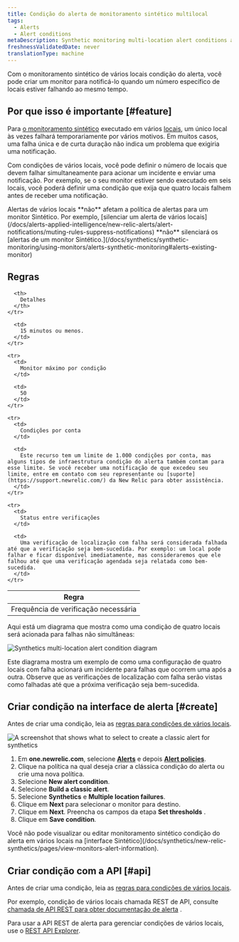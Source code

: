 ```yaml
---
title: Condição do alerta de monitoramento sintético multilocal
tags:
  - Alerts
  - Alert conditions
metaDescription: Synthetic monitoring multi-location alert conditions allow you to specify how many location checks must fail before generating a notification.
freshnessValidatedDate: never
translationType: machine
---
```




Com o monitoramento sintético de vários locais condição do alerta, você pode criar um monitor para notificá-lo quando um número específico de locais estiver falhando ao mesmo tempo.

## Por que isso é importante [#feature]

Para [o monitoramento sintético](/docs/synthetics/new-relic-synthetics/getting-started/introduction-new-relic-synthetics) executado em vários [locais](/docs/synthetics/new-relic-synthetics/using-monitors/add-edit-monitors#setting-location), um único local às vezes falhará temporariamente por vários motivos. Em muitos casos, uma falha única e de curta duração não indica um problema que exigiria uma notificação.

Com condições de vários locais, você pode definir o número de locais que devem falhar simultaneamente para acionar um incidente e enviar uma notificação. Por exemplo, se o seu monitor estiver sendo executado em seis locais, você poderá definir uma condição que exija que quatro locais falhem antes de receber uma notificação.

<Callout variant="important">
  Alertas de vários locais **não** afetam a política de alertas para um monitor Sintético. Por exemplo, [silenciar um alerta de vários locais](/docs/alerts-applied-intelligence/new-relic-alerts/alert-notifications/muting-rules-suppress-notifications) **não** silenciará os [alertas de um monitor Sintético.](/docs/synthetics/synthetic-monitoring/using-monitors/alerts-synthetic-monitoring#alerts-existing-monitor)
</Callout>

## Regras

<table>
  <thead>
    <tr>
      <th style={{ width: "250px" }}>
        Regra
      </th>

      <th>
        Detalhes
      </th>
    </tr>
  </thead>

  <tbody>
    <tr>
      <td>
        Frequência de verificação necessária
      </td>

      <td>
        15 minutos ou menos.
      </td>
    </tr>

    <tr>
      <td>
        Monitor máximo por condição
      </td>

      <td>
        50
      </td>
    </tr>

    <tr>
      <td>
        Condições por conta
      </td>

      <td>
        Este recurso tem um limite de 1.000 condições por conta, mas alguns tipos de infraestrutura condição do alerta também contam para esse limite. Se você receber uma notificação de que excedeu seu limite, entre em contato com seu representante ou [suporte](https://support.newrelic.com/) da New Relic para obter assistência.
      </td>
    </tr>

    <tr>
      <td>
        Status entre verificações
      </td>

      <td>
        Uma verificação de localização com falha será considerada falhada até que a verificação seja bem-sucedida. Por exemplo: um local pode falhar e ficar disponível imediatamente, mas consideraremos que ele falhou até que uma verificação agendada seja relatada como bem-sucedida.
      </td>
    </tr>
  </tbody>
</table>

Aqui está um diagrama que mostra como uma condição de quatro locais será acionada para falhas não simultâneas:

<img
  title="synthetics-multi-location-alert-diagram.png"
  alt="Synthetics multi-location alert condition diagram"
  src={accountsSyntheticsMultiLocationAlertDiagram}
/>

<figcaption>
  Este diagrama mostra um exemplo de como uma configuração de quatro locais com falha acionará um incidente para falhas que ocorrem uma após a outra. Observe que as verificações de localização com falha serão vistas como falhadas até que a próxima verificação seja bem-sucedida.
</figcaption>

## Criar condição na interface de alerta [#create]

Antes de criar uma condição, leia as [regras para condições de vários locais](#rules).

<img
  title="Create a classic alert for synthetics"
  alt="A screenshot that shows what to select to create a classic alert for synthetics"
  src={alertsSyntheticsAlerts}
/>

1. Em <DNT>**one.newrelic.com**</DNT>, selecione [<DNT>**Alerts**</DNT>](https://one.newrelic.com/alerts-ai) e depois [<DNT>**Alert policies**</DNT>](https://one.newrelic.com/alerts-ai/condition-builder/policy-list).
2. Clique na política na qual deseja criar a clássica condição do alerta ou crie uma nova política.
3. Selecione <DNT>**New alert condition**</DNT>.
4. Selecione <DNT>**Build a classic alert**</DNT>.
5. Selecione <DNT>**Synthetics**</DNT> e <DNT>**Multiple location failures**</DNT>.
6. Clique em <DNT>**Next**</DNT> para selecionar o monitor para destino.
7. Clique em <DNT>**Next**</DNT>. Preencha os campos da etapa <DNT>**Set thresholds**</DNT> .
8. Clique em <DNT>**Save condition**</DNT>.

<Callout variant="important">
  Você não pode visualizar ou editar monitoramento sintético condição do alerta em vários locais na [interface Sintético](/docs/synthetics/new-relic-synthetics/pages/view-monitors-alert-information).
</Callout>

## Criar condição com a API [#api]

Antes de criar uma condição, leia as [regras para condições de vários locais](#rules).

Por exemplo, condição de vários locais chamada REST de API, consulte [chamada de API REST para obter documentação de alerta](/docs/alerts-applied-intelligence/new-relic-alerts/advanced-alerts/rest-api-alerts/rest-api-calls-alerts/#multilocation-synthetics-conditions) .

Para usar a API REST de alerta para gerenciar condições de vários locais, use o [REST API Explorer](https://rpm.newrelic.com/api/explore/alerts_location_failure_conditions/create).